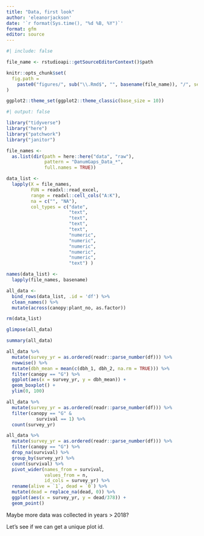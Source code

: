 ```yaml
---
title: "Data, first look"
author: 'eleanorjackson'
date: '`r format(Sys.time(), "%d %B, %Y")`' 
format: gfm
editor: source
---
```


```r
#| include: false

file_name <- rstudioapi::getSourceEditorContext()$path

knitr::opts_chunk$set(
  fig.path =
    paste0("figures/", sub("\\.Rmd$", "", basename(file_name)), "/", sep = "")
)

ggplot2::theme_set(ggplot2::theme_classic(base_size = 10))
```

```r
#| output: false

library("tidyverse")
library("here")
library("patchwork")
library("janitor")
```

```r
file_names <-
  as.list(dir(path = here::here("data", "raw"),
              pattern = "DanumGaps_Data_*", 
              full.names = TRUE))

data_list <-
  lapply(X = file_names, 
         FUN = readxl::read_excel,
         range = readxl::cell_cols("A:K"),
         na = c("", "NA"),
         col_types = c("date", 
                       "text",
                       "text",
                       "text",
                       "text",
                       "numeric",
                       "numeric",
                       "numeric",
                       "numeric",
                       "numeric",
                       "text") )

names(data_list) <-
  lapply(file_names, basename)

all_data <-
  bind_rows(data_list, .id = 'df') %>%
  clean_names() %>% 
  mutate(across(canopy:plant_no, as.factor))

rm(data_list)
```

```r
glimpse(all_data)

summary(all_data)
```


```r
all_data %>% 
  mutate(survey_yr = as.ordered(readr::parse_number(df))) %>%
  rowwise() %>% 
  mutate(dbh_mean = mean(c(dbh_1, dbh_2, na.rm = TRUE))) %>% 
  filter(canopy == "G") %>% 
  ggplot(aes(x = survey_yr, y = dbh_mean)) +
  geom_boxplot() +
  ylim(0, 100)
```

```r
all_data %>% 
  mutate(survey_yr = as.ordered(readr::parse_number(df))) %>%
  filter(canopy == "G" &
           survival == 1) %>% 
  count(survey_yr)
```

```r
all_data %>% 
  mutate(survey_yr = as.ordered(readr::parse_number(df))) %>% 
  filter(canopy == "G") %>% 
  drop_na(survival) %>% 
  group_by(survey_yr) %>% 
  count(survival) %>% 
  pivot_wider(names_from = survival, 
              values_from = n, 
              id_cols = survey_yr) %>% 
  rename(alive = `1`, dead = `0`) %>% 
  mutate(dead = replace_na(dead, 0)) %>% 
  ggplot(aes(x = survey_yr, y = dead/378)) +
  geom_point() 
```

Maybe more data was collected in years > 2018?

Let's see if we can get a unique plot id.
